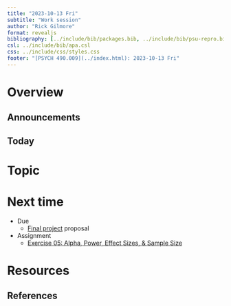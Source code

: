 ```yaml
---
title: "2023-10-13 Fri"
subtitle: "Work session"
author: "Rick Gilmore"
format: revealjs
bibliography: [../include/bib/packages.bib, ../include/bib/psu-repro.bib]
csl: ../include/bib/apa.csl
css: ../include/css/styles.css
footer: "[PSYCH 490.009](../index.html): 2023-10-13 Fri"
---
```


# Overview

## Announcements

## Today

# Topic

# Next time

- [Due]{.orange_due}
    - [Final project](exercises/final-project.qmd) proposal
- [Assignment]{.green_assigned}
    - [Exercise 05: Alpha, Power, Effect Sizes, & Sample Size](exercises/ex05-apes.qmd)

# Resources

## References
